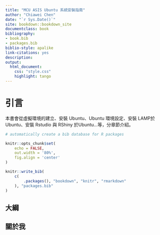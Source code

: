 ```yaml
---
title: "MCU ASIS Ubuntu 系統安裝指南"
author: "Chiawei Chen"
date: "`r Sys.Date()`"
site: bookdown::bookdown_site
documentclass: book
bibliography:
- book.bib
- packages.bib
biblio-style: apalike
link-citations: yes
description: 
output:
  html_document:
    css: "style.css"
    highlight: tango
---
```


# 引言 {.unnumbered}

本書會從虛擬環境的建立、安裝 Ubuntu、Ubuntu 環境設定、安裝 LAMP於 Ubuntu、安裝 Rstudio 與 RShiny 於Ubuntu...等，分章節介紹。

```r
# automatically create a bib database for R packages

knitr::opts_chunk$set(
    echo = FALSE,
    out.width = '80%',
    fig.align = 'center'
)

knitr::write_bib(
    c(
        .packages(), "bookdown", "knitr", "rmarkdown"
    ), "packages.bib"
)
```

## 大綱 {.unnumbered}

## 關於我 {.unnumbered}
